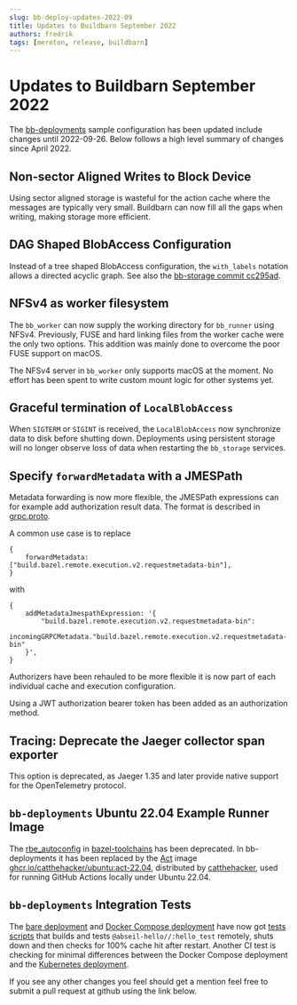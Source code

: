 ```yaml
---
slug: bb-deploy-updates-2022-09
title: Updates to Buildbarn September 2022
authors: fredrik
tags: [meroton, release, buildbarn]
---
```


# Updates to Buildbarn September 2022

The [bb-deployments](https://github.com/buildbarn/bb-deployments) sample configuration has been updated include changes until 2022-09-26.
Below follows a high level summary of changes since April 2022.

## Non-sector Aligned Writes to Block Device

Using sector aligned storage is wasteful for the action cache where the messages are typically very small.
Buildbarn can now fill all the gaps when writing, making storage more efficient.

## DAG Shaped BlobAccess Configuration

Instead of a tree shaped BlobAccess configuration, the `with_labels` notation allows a directed
acyclic graph. See also the
[bb-storage commit cc295ad](https://github.com/buildbarn/bb-storage/commit/cc295adc0f05cd579d48a65325ce54b54331c6a6).

## NFSv4 as worker filesystem

The `bb_worker` can now supply the working directory for `bb_runner` using NFSv4.
Previously, FUSE and hard linking files from the worker cache were the only two options.
This addition was mainly done to overcome the poor FUSE support on macOS.

The NFSv4 server in `bb_worker` only supports macOS at the moment.
No effort has been spent to write custom mount logic for other systems yet.

## Graceful termination of `LocalBlobAccess`

When `SIGTERM` or `SIGINT` is received, the `LocalBlobAccess` now synchronize data to disk before shutting down.
Deployments using persistent storage will no longer observe loss of data when restarting the `bb_storage` services.

## Specify `forwardMetadata` with a JMESPath

Metadata forwarding is now more flexible, the JMESPath expressions can for example add
authorization result data. The format is described in
[grpc.proto](https://github.com/buildbarn/bb-storage/blob/0c2fcad5872b0fef47bb5bee8aba9518dc2fe465/pkg/proto/configuration/grpc/grpc.proto#L55-L93).

A common use case is to replace
```jsonnet
{
    forwardMetadata: ["build.bazel.remote.execution.v2.requestmetadata-bin"],
}
```
with
```jsonnet
{
    addMetadataJmespathExpression: '{
        "build.bazel.remote.execution.v2.requestmetadata-bin":
            incomingGRPCMetadata."build.bazel.remote.execution.v2.requestmetadata-bin"
    }',
}
```

Authorizers have been rehauled to be more flexible it is now part of each individual cache and execution configuration.

Using a JWT authorization bearer token has been added as an authorization method.

## Tracing: Deprecate the Jaeger collector span exporter

This option is deprecated, as Jaeger 1.35 and later provide native support for the OpenTelemetry protocol.

## `bb-deployments` Ubuntu 22.04 Example Runner Image

The [rbe_autoconfig](https://github.com/bazelbuild/bazel-toolchains/blob/4.0.0/rules/rbe_repo.bzl#L896)
in [bazel-toolchains](https://github.com/bazelbuild/bazel-toolchains)
has been deprecated. In bb-deployments it has been replaced by the
[Act](https://github.com/nektos/act/blob/master/IMAGES.md) image
[ghcr.io/catthehacker/ubuntu:act-22.04](https://github.com/catthehacker/docker_images),
distributed by [catthehacker](https://github.com/catthehacker/docker_images),
used for running GitHub Actions locally under Ubuntu 22.04.

## `bb-deployments` Integration Tests

The [bare deployment](https://github.com/buildbarn/bb-deployments/tree/ce123473f27290648d1e56f7072468eb6b67fefb/bare) and
[Docker Compose deployment](https://github.com/buildbarn/bb-deployments/tree/ce123473f27290648d1e56f7072468eb6b67fefb/docker-compose)
have now got [tests scripts](https://github.com/buildbarn/bb-deployments/tree/ce123473f27290648d1e56f7072468eb6b67fefb/tools)
that builds and tests `@abseil-hello//:hello_test` remotely, shuts down and then checks for 100% cache hit after restart.
Another CI test is checking for minimal differences between the Docker Compose deployment and
the [Kubernetes deployment](https://github.com/buildbarn/bb-deployments/tree/ce123473f27290648d1e56f7072468eb6b67fefb/kubernetes).






If you see any other changes you feel should get a mention feel free to submit a pull request at github using the link below.
